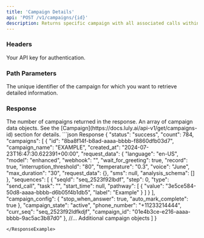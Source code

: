 ```yaml
---
title: 'Campaign Details'
api: 'POST /v1/campaigns/{id}'
description: Returns specific campaign with all associated calls within campaign.
---
```


### Headers

<ParamField header="authorization" type="string" required={true}>
  Your API key for authentication.
</ParamField>

### Path Parameters

<ParamField path="id" type="string" required={true}>
  The unique identifier of the campaign for which you want to retrieve detailed information.
</ParamField>


### Response

<ResponseField name="count" type="integer">
    The number of campaigns returned in the response.
</ResponseField>
<ResponseField name="campaigns" type="array">
    An array of campaign data objects. See the [Campaign](https://docs.luly.ai/api-v1/get/campaigns-id) section for details.
</ResponseField>

<ResponseExample>
```json Response
  {
    "status": "success",
    "count": 784,
    "campaigns": [
      {
        "id": "8ba8f14f-b8ad-aaaa-bbbb-f8860dfb03d7",
        "campaign_name": "EXAMPLE",
        "created_at": "2024-07-23T16:47:30.622391+00:00",
        "request_data": {
          "language": "en-US",
          "model": "enhanced",
          "webhook": "",
          "wait_for_greeting": true,
          "record": true,
          "interruption_threshold": "80",
          "temperature": "0.3",
          "voice": "June",
          "max_duration": "30",
          "request_data": {},
          "sms": null,
          "analysis_schema": []
        },
        "sequences": [
          {
            "seqId": "seq_2523f92lbdf",
            "step": 0,
            "type": "send_call",
            "task": "",
            "start_time": null,
            "pathway": [
              {
                "value": "3e5ce584-50d8-aaaa-bbbb-d6b05f4b1db5",
                "label": "Example"
              }
            ]
          }
        ],
        "campaign_config": {
          "stop_when_answer": true,
          "auto_mark_complete": true
        },
        "campaign_state": "active",
        "phone_number": "+11233214444",
        "curr_seq": "seq_2523f92ldfkdjf",
        "campaign_id": "01e4b3ce-e216-aaaa-bbbb-9ac5ac3b87d0"
      },
      //... Additional campaign objects
    ]
  }

```
</ResponseExample>
